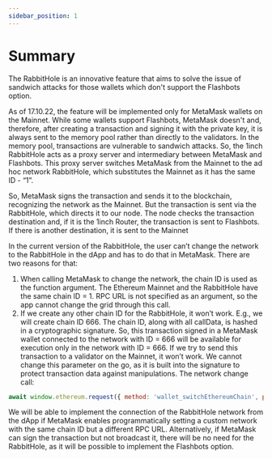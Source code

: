 ```yaml
---
sidebar_position: 1
---
```


# Summary

The RabbitHole is an innovative feature that aims to solve the issue of sandwich attacks for those wallets which don't support the Flashbots option.

As of 17.10.22, the feature will be implemented only for MetaMask wallets on the Mainnet.
While some wallets support Flashbots, MetaMask doesn't and, therefore, after creating a transaction and signing it with the private key, it is always sent to the memory pool rather than directly to the validators. In the memory pool, transactions are vulnerable to sandwich attacks.
So, the 1inch RabbitHole acts as a proxy server and intermediary between MetaMask and Flashbots. This proxy server switches MetaMask from the Mainnet to the ad hoc network RabbitHole, which substitutes the Mainnet as it has the same ID - “1”.

So, MetaMask signs the transaction and sends it to the blockchain, recognizing the network as the Mainnet. But the transaction is sent via the RabbitHole, which directs it to our node. The node checks the transaction destination and, if it is the 1inch Router, the transaction is sent to Flashbots. If there is another destination, it is sent to the Mainnet


In the current version of the RabbitHole, the user can’t change the network to the RabbitHole in the dApp and has to do that in MetaMask. There are two reasons for that:
1. When calling MetaMask to change the network, the chain ID is used as the function argument. The Ethereum Mainnet and the RabbitHole have the same chain ID = 1. RPC URL is not specified as an argument, so the app cannot change the grid through this call.
2. If we create any other chain ID for the RabbitHole, it won’t work. E.g., we will create chain ID 666. The chain ID, along with all callData, is hashed in a cryptographic signature. So, this transaction signed in a MetaMask wallet connected to the network with ID = 666 will be available for execution only in the network with ID = 666. If we try to send this transaction to a validator on the Mainnet, it won’t work. We cannot change this parameter on the go, as it is built into the signature to protect transaction data against manipulations.
The network change call:
``` javascript
await window.ethereum.request({ method: 'wallet_switchEthereumChain', params: [{ chainId: '0x61' }], // chainId must be in hexadecimal numbers });
```
We will be able to implement the connection of the RabbitHole network from the dApp if MetaMask enables programmatically setting a custom network with the same chain ID but a different RPC URL. Alternatively, if MetaMask can sign the transaction but not broadcast it, there will be no need for the RabbitHole, as it will be possible to implement the Flashbots option.
